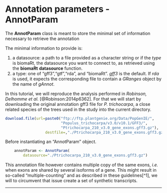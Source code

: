 # Annotation parameters - AnnotParam

The __AnnotParam__ class is meant to store the minimal set of information 
necessary to retrieve the annotation

The minimal information to provide is:

1. a datasource: a path to a file provided as a character string or if the _type_
is biomaRt, the datasource you want to connect to, as retrieved using the
__biomaRt__ __datasource__ function.
2. a type: one of "gff3","gtf","rda", and "biomaRt". _gff3_ is the default. If 
_rda_ is used, it expects the corresponding file to contain a _GRanges_ object
by the name of _gAnnot_.

In this tutorial, we will reproduce the analysis performed in _Robinson, 
Delhomme et al._ [@Robinson:2014p6362]. For that we will start by downloading
the original annotation gff3 file for _P. trichocarpa_, a close related species
of the trees used in the study into the current directory. 

```r
download.file(url=paste0("ftp://ftp.plantgenie.org/Data/PopGenIE/",
                         "Populus_trichocarpa/v3.0/v10.1/GFF3/",
                         "Ptrichocarpa_210_v3.0_gene_exons.gff3.gz"),
                  destfile=,"./Ptrichocarpa_210_v3.0_gene_exons.gff3.gz")
```

Before instantiating an "AnnotParam" object.

```r
    annotParam <- AnnotParam(
        datasource="./Ptrichocarpa_210_v3.0_gene_exons.gff3.gz")
```

This annotation file however contains multiple copy of the same exons, _i.e._ 
when exons are shared by several isoforms of a gene. This might result in 
so-called "multiple-counting" and as described in these guidelines[^1], we 
will to circumvent that issue create a set of synthetic transcripts.

----